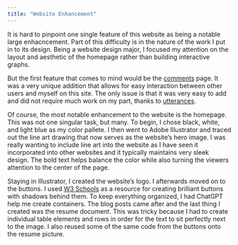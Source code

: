 ```yaml
---
title: "Website Enhancement"
---
```

It is hard to pinpoint one single feature of this website as being a notable large enhacncement. Part of this difficulty is in the nature of the work I put in to its design. Being a website design major, I focused my attention on the layout and aesthetic of the homepage rather than building interactive graphs. 

But the first feature that comes to mind would be the [comments](comment.qmd) page. It was a very unique addition that allows for easy interaction between other users and myself on this site. The only issue is that it was very easy to add and did not require much work on my part, thanks to [utterances](https://utteranc.es). 

Of course, the most notable enhancement to the website is the homepage. This was not one singular task, but many. To begin, I chose black, white, and light blue as my color pallete. I then went to Adobe Illustrator and traced out the line art drawing that now serves as the website's hero image. I was really wanting to include line art into the website as I have seen it incorporated into other websites and it typically maintains very sleek design. The bold text helps balance the color while also turning the viewers attention to the center of the page. 

Staying in Illustrator, I created the website's logo. I afterwards moved on to the buttons. I used [W3 Schools](https://www.w3schools.com/css/css3_buttons.asp) as a resource for creating brilliant buttons with shadows behind them. To keep everything organized, I had ChatGPT help me create containers. The blog posts came after and the last thing I created was the resume document. This was tricky because I had to create individual table elements and rows in order for the text to sit perfectly next to the image. I also reused some of the same code from the buttons onto the resume picture.





